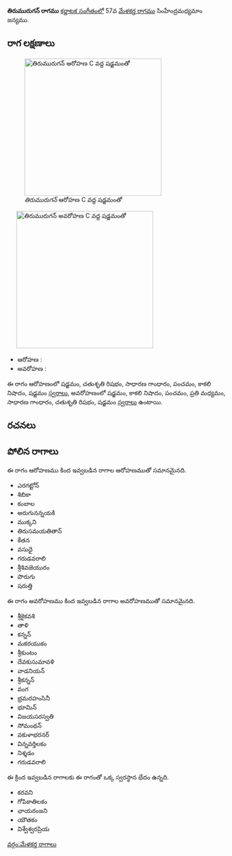 {{Infobox ragam
	| name          	= తిరుమురుగన్
	| synonym	    	= 
	| mela          	= 
	| chakra        	= 
	| janaka        	= 
	| type          	= ఔడవ-షడవ
	| arohanam      	= {{svaraC|S|R2|G2|P|N3|S'}} 
	| avarohanam    	= {{svaraC|S'|N3|P|M2|G2|R2|S}}
	| jeeva         	=
	| chhaya        	=
	| nyasa         	=
	| vishesha      	= 
	| equivalent  		= 
}}
{{కర్ణాటక సంగీత రాగాలు}}
'''తిరుమురుగన్ రాగము''' [[కర్ణాటక సంగీతం]]లో 57వ [[మేళకర్త రాగము]] సింహేంద్రమధ్యమాం జన్యము. 


==రాగ లక్షణాలు==
[[Image:tirumurugan_ar_kb2wiki.png|thumb|right|316px|''తిరుమురుగన్'' ఆరోహణ C వద్ద షడ్జమంతో]]
	[[Image:tirumurugan_av_kb2wiki.png|thumb|right|316px|''తిరుమురుగన్'' అవరోహణ C వద్ద షడ్జమంతో]]

* ఆరోహణ : {{svaraC|S|R2|G2|P|N3|S'}} 
* అవరోహణ : {{svaraC|S'|N3|P|M2|G2|R2|S}}

ఈ రాగం ఆరోహణంలో షడ్జమం, చతుశృతి రిషభం, సాధారణ  గాంధారం, పంచమం, కాకలి  నిషాదం, షడ్జమం [[స్వరాలు]], అవరోహణంలో షడ్జమం, కాకలి  నిషాదం, పంచమం, ప్రతి మధ్యమం, సాధారణ  గాంధారం, చతుశృతి రిషభం, షడ్జమం [[స్వరాలు]] ఉంటాయి.

==రచనలు==



==పోలిన రాగాలు==
ఈ రాగం ఆరోహణము కింద ఇవ్వబడిన రాగాల ఆరోహణముతో సమానమైనది.
* ఎరగట్టోన్
* శిబికా
* కంబాల
* అరుగునన్నయకి
*  ముక్కని
* తిరుసమయతితాన్
* కేతన
* వసుధై
* గరుడవరాలి
* శ్రీశివజెయురం
* పొరుగు
*  షరుత్తి

ఈ రాగం అవరోహణము కింద ఇవ్వబడిన రాగాల అవరోహణముతో సమానమైనది.
* శ్రీకైకవశి
* తాళి
* కన్నన్
* మకరయుకం
*  శ్రీకుంటం
* దేవకుసుమావళి
* వాడనియన్
*  శ్రీకన్నన్
* వంగ
* భ్రమరహంసినీ
* భూమిన్
* విజయసరస్వతి
* సోమంథన్
*  వకుళాభరనర్
* విన్నవర్తిలకం
* నిశ్శడం
* గరుడవరాలి

ఈ క్రింద ఇవ్వబడిన రాగాలకు ఈ రాగంతో ఒక్క స్వరస్థాన భేదం ఉన్నది.
* కరవని
* గోపికాతిలకం
* ఛాయరంజని
* యౌతకం
* విశ్వేశ్వరప్రియ



[[వర్గం:మేళకర్త రాగాలు]]